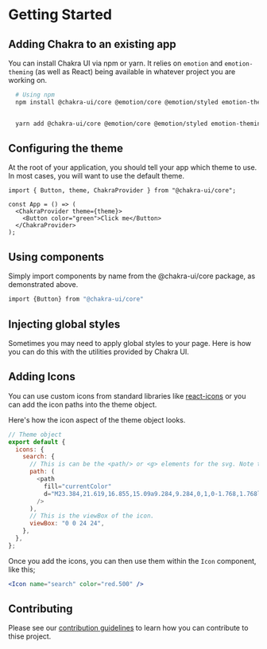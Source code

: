 # Getting Started

## Adding Chakra to an existing app

You can install Chakra UI via npm or yarn. It relies on `emotion` and
`emotion-theming` (as well as React) being available in whatever project you are
working on.

```bash
  # Using npm
  npm install @chakra-ui/core @emotion/core @emotion/styled emotion-theming


  yarn add @chakra-ui/core @emotion/core @emotion/styled emotion-theming
```

## Configuring the theme

At the root of your application, you should tell your app which theme to use. In
most cases, you will want to use the default theme.

```jsxCodeOnly
import { Button, theme, ChakraProvider } from "@chakra-ui/core";

const App = () => (
  <ChakraProvider theme={theme}>
    <Button color="green">Click me</Button>
  </ChakraProvider>
);
```

## Using components

Simply import components by name from the @chakra-ui/core package, as
demonstrated above.

```bash
import {Button} from "@chakra-ui/core"
```

## Injecting global styles

Sometimes you may need to apply global styles to your page. Here is how you can
do this with the utilities provided by Chakra UI.

## Adding Icons

You can use custom icons from standard libraries like [react-icons](#) or you
can add the icon paths into the theme object.

Here's how the icon aspect of the theme object looks.

```js
// Theme object
export default {
  icons: {
    search: {
      // This is can be the <path/> or <g> elements for the svg. Note the "fill=currentColor"
      path: (
        <path
          fill="currentColor"
          d="M23.384,21.619,16.855,15.09a9.284,9.284,0,1,0-1.768,1.768l6.529,6.529a1.266,1.266,0,0,0,1.768,0A1.251,1.251,0,0,0,23.384,21.619ZM2.75,9.5a6.75,6.75,0,1,1,6.75,6.75A6.758,6.758,0,0,1,2.75,9.5Z"
        />
      ),
      // This is the viewBox of the icon.
      viewBox: "0 0 24 24",
    },
  },
};
```

Once you add the icons, you can then use them within the `Icon` component, like
this;

```jsx
<Icon name="search" color="red.500" />
```

## Contributing

Please see our [contribution guidelines](google.com) to learn how you can
contribute to thise project.
